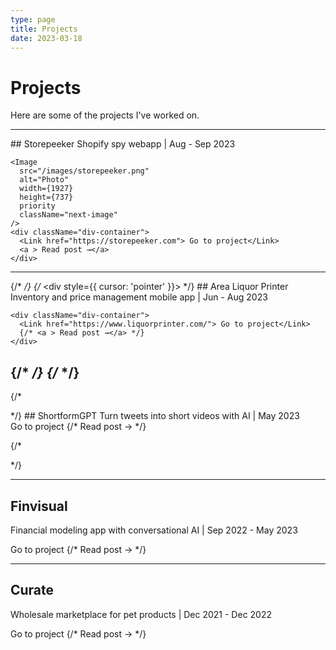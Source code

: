 ```yaml
---
type: page
title: Projects
date: 2023-03-18
---
```


# Projects

Here are some of the projects I've worked on. 


---

<Link href="/posts/storepeeker">
  <div style={{ cursor: 'pointer' }}>
    ## Storepeeker
    Shopify spy webapp | Aug - Sep 2023
    
    <Image
      src="/images/storepeeker.png"
      alt="Photo"
      width={1927}
      height={737}
      priority
      className="next-image"
    />
    <div className="div-container">
      <Link href="https://storepeeker.com"> Go to project</Link>
      <a > Read post →</a>
    </div>
  </div>
</Link>



---

{/* <Link href="/posts/area-lp"> */}
  {/* <div style={{ cursor: 'pointer' }}> */}
    ## Area Liquor Printer
    Inventory and price management mobile app | Jun - Aug 2023

    <div className="div-container">
      <Link href="https://www.liquorprinter.com/"> Go to project</Link>
      {/* <a > Read post →</a> */}
    </div>
    
  {/* </div> */}
{/* </Link> */}
---

{/* <Link href="/posts/shortformgpt">
  <div style={{ cursor: 'pointer' }}> */}
## ShortformGPT
Turn tweets into short videos with AI | May 2023


<div className="div-container">
  <Link href="https://shortformgpt.com/"> Go to project</Link>
  {/* <a > Read post →</a> */}
</div>

  {/* </div>
</Link> */}

---

## Finvisual
Financial modeling app with conversational AI | Sep 2022 - May 2023


<div className="div-container">
  <Link href="https://beta.finvisual.app/"> Go to project</Link>
  {/* <a > Read post →</a> */}
</div>


---

## Curate 
Wholesale marketplace for pet products | Dec 2021 - Dec 2022

<div className="div-container">
  <Link href="https://curatepet.com/"> Go to project</Link>
  {/* <a > Read post →</a> */}
</div>


